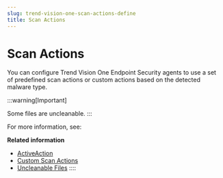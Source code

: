 ```yaml
---
slug: trend-vision-one-scan-actions-define
title: Scan Actions
---
```

# Scan Actions

You can configure Trend Vision One Endpoint Security agents to use a set of predefined scan actions or custom actions based on the detected malware type.

:::warning[Important]

Some files are uncleanable.
:::

For more information, see:

**Related information**

- [ActiveAction](activeaction.mdx)
- [Custom Scan Actions](custom-scan-actions.mdx)
- [Uncleanable Files](uncleanable-files.mdx)
::::
